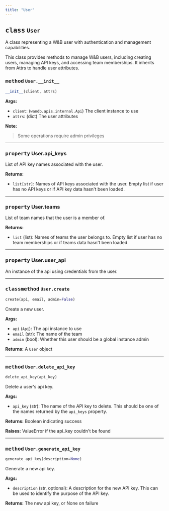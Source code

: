 ```yaml
---
title: "User"
---
```









## <kbd>class</kbd> `User`
A class representing a W&B user with authentication and management capabilities. 

This class provides methods to manage W&B users, including creating users, managing API keys, and accessing team memberships. It inherits from Attrs to handle user attributes.

### <kbd>method</kbd> `User.__init__`

```python
__init__(client, attrs)
```

**Args:**
 
 - `client`:  (`wandb.apis.internal.Api`) The client instance to use 
 - `attrs`:  (dict) The user attributes 



**Note:**

> Some operations require admin privileges 







---

### <kbd>property</kbd> User.api_keys

List of API key names associated with the user. 



**Returns:**
 
 - `list[str]`:  Names of API keys associated with the user. Empty list if user  has no API keys or if API key data hasn't been loaded. 

---

### <kbd>property</kbd> User.teams

List of team names that the user is a member of. 



**Returns:**
 
 - `list` (list):  Names of teams the user belongs to. Empty list if user has no  team memberships or if teams data hasn't been loaded. 

---

### <kbd>property</kbd> User.user_api

An instance of the api using credentials from the user. 



---

### <kbd>classmethod</kbd> `User.create`

```python
create(api, email, admin=False)
```

Create a new user. 



**Args:**
 
 - `api` (`Api`):  The api instance to use 
 - `email` (str):  The name of the team 
 - `admin` (bool):  Whether this user should be a global instance admin 



**Returns:**
 A `User` object 

---

### <kbd>method</kbd> `User.delete_api_key`

```python
delete_api_key(api_key)
```

Delete a user's api key. 



**Args:**
 
 - `api_key` (str):  The name of the API key to delete. This should be  one of the names returned by the `api_keys` property. 



**Returns:**
 Boolean indicating success 



**Raises:**
 ValueError if the api_key couldn't be found 

---

### <kbd>method</kbd> `User.generate_api_key`

```python
generate_api_key(description=None)
```

Generate a new api key. 



**Args:**
 
 - `description` (str, optional):  A description for the new API key. This can be  used to identify the purpose of the API key. 



**Returns:**
 The new api key, or None on failure 

